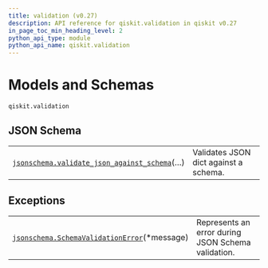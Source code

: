```yaml
---
title: validation (v0.27)
description: API reference for qiskit.validation in qiskit v0.27
in_page_toc_min_heading_level: 2
python_api_type: module
python_api_name: qiskit.validation
---
```


<span id="module-qiskit.validation" />

<span id="qiskit-validation" />

<span id="models-and-schemas-qiskit-validation" />

# Models and Schemas

`qiskit.validation`

## JSON Schema

|                                                                                                                                                                       |                                       |
| --------------------------------------------------------------------------------------------------------------------------------------------------------------------- | ------------------------------------- |
| [`jsonschema.validate_json_against_schema`](qiskit.validation.jsonschema.validate_json_against_schema "qiskit.validation.jsonschema.validate_json_against_schema")(…) | Validates JSON dict against a schema. |

## Exceptions

|                                                                                                                                                          |                                                    |
| -------------------------------------------------------------------------------------------------------------------------------------------------------- | -------------------------------------------------- |
| [`jsonschema.SchemaValidationError`](qiskit.validation.jsonschema.SchemaValidationError "qiskit.validation.jsonschema.SchemaValidationError")(\*message) | Represents an error during JSON Schema validation. |

